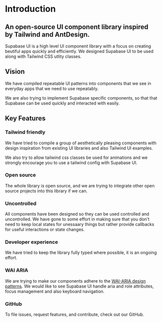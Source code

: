 <Meta title="Intro" />

# Introduction

## An open-source UI component library inspired by Tailwind and AntDesign.

Supabase UI is a high level UI component library with a focus on creating beutiful apps quickly and efficiently. We designed Supabase UI to be used along with Tailwind CSS utlity classes.

## Vision

We have compiled repeatable UI patterns into components that we see in everyday apps that we need to use repeatably.

We are also trying to implement Supabase specific components, so that that Supabase can be used quickly and interacted with easily.

## Key Features

### Tailwind friendly

We have tried to compile a group of aesthetically pleasing components with design inspiration from existing UI libraries and also Tailwind UI examples.

We also try to allow tailwind css classes be used for animations and we strongly encourage you to use a tailwind config with Supabase UI.

### Open source

The whole library is open source, and we are trying to integrate other open source projects into this library if we can.

### Uncontrolled

All components have been designed so they can be used controlled and uncontrolled. We have gone to some effort in making sure that you don't need to keep local states for unessaary things but rather provide callbacks for useful interactions or state changes.

### Developer experience

We have tried to keep the library fully typed where possible, it is an ongoing effort.

### WAI ARIA

We are trying to make our components adhere to the [WAI-ARIA design patterns](https://www.w3.org/TR/wai-aria-practices-1.2). We would like to see Supabase UI handle aria and role attributes, focus management and also keyboard navigation.

### GitHub

To file issues, request features, and contribute, check out our GitHub.
